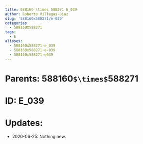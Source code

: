 ```yaml
---
title: 588160`\times`588271 E_039
author: Roberto Villegas-Diaz
slug: '588160x588271/e-039'
categories:
  - 588160X588271
tags:
  - E
aliases:
  - 588160x588271-e_039
  - 588160x588271-e-039
  - 588160x588271-e039
---
```


# **Parents**: 588160`$\times$`588271
# **ID**: E_039
# **Updates**: 
 - 2020-06-25: Nothing new.
